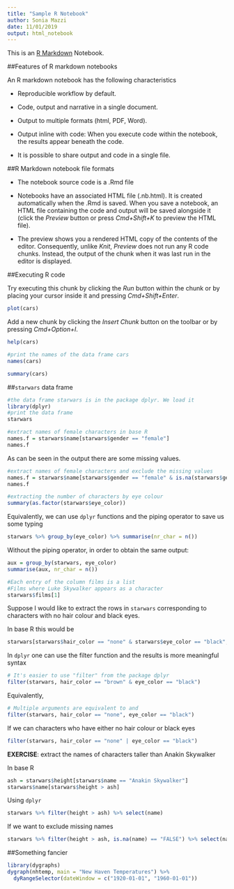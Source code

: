 ```yaml
---
title: "Sample R Notebook"
author: Sonia Mazzi
date: 11/01/2019
output: html_notebook
---
```


This is an [R Markdown](http://rmarkdown.rstudio.com) Notebook. 

##Features of R markdown notebooks

An R markdown notebook has the following characteristics

* Reproducible workflow by default.

* Code, output and narrative in a single document.

* Output to multiple formats (html, PDF, Word).

* Output inline with code: When you execute code within the notebook, the results appear beneath the code. 

* It is possible to share output and code in a single file.

##R Markdown notebook file formats

* The notebook source code is a .Rmd file

* Notebooks have an associated HTML file (.nb.html). It is created automatically when the .Rmd is saved.
When you save a notebook, an HTML file containing the code and output will be saved alongside it (click the *Preview* button or press *Cmd+Shift+K* to preview the HTML file). 

* The preview shows you a rendered HTML copy of the contents of the editor. Consequently, unlike *Knit*, *Preview* does not run any R code chunks. Instead, the output of the chunk when it was last run in the editor is displayed.



##Executing R code

Try executing this chunk by clicking the *Run* button within the chunk or by placing your cursor inside it and pressing *Cmd+Shift+Enter*. 

```r
plot(cars)
```

Add a new chunk by clicking the *Insert Chunk* button on the toolbar or by pressing *Cmd+Option+I*.

```r
help(cars)
```

```r
#print the names of the data frame cars
names(cars)
```

```r
summary(cars)
```

##`starwars` data frame

```r
#the data frame starwars is in the package dplyr. We load it
library(dplyr)
#print the data frame
starwars
```

```r
#extract names of female characters in base R
names.f = starwars$name[starwars$gender == "female"]
names.f
```
 
 As can be seen in the output there are some missing values.

```r
#extract names of female characters and exclude the missing values
names.f = starwars$name[starwars$gender == "female" & is.na(starwars$gender) == "FALSE"]
names.f
```


```r
#extracting the number of characters by eye colour
summary(as.factor(starwars$eye_color))
```

Equivalently, we can use `dplyr` functions and the piping operator to save us some typing

```r
starwars %>% group_by(eye_color) %>% summarise(nr_char = n())
```
Without the piping operator, in order to obtain the same output:

```r
aux = group_by(starwars, eye_color)
summarise(aux, nr_char = n())
```

```r
#Each entry of the column films is a list
#Films where Luke Skywalker appears as a character
starwars$films[1]
```
Suppose I would like to extract the rows in `starwars` corresponding to characters with no hair colour and black eyes.

In base R this would be
```r
starwars[starwars$hair_color == "none" & starwars$eye_color == "black", ]
```

In `dplyr` one can use the filter function and the results is more meaningful syntax

```r
# It's easier to use "filter" from the package dplyr
filter(starwars, hair_color == "brown" & eye_color == "black")
```

Equivalently,

```r
# Multiple arguments are equivalent to and
filter(starwars, hair_color == "none", eye_color == "black")
```

If we can characters who have either no hair colour or black eyes

```r
filter(starwars, hair_color == "none" | eye_color == "black")
```


**EXERCISE**: extract the names of characters taller than Anakin Skywalker














In base R
```r
ash = starwars$height[starwars$name == "Anakin Skywalker"]
starwars$name[starwars$height > ash]
```

Using `dplyr`

```r
starwars %>% filter(height > ash) %>% select(name)
```

If we want to exclude missing names

```r
starwars %>% filter(height > ash, is.na(name) == "FALSE") %>% select(name)
```



##Something fancier

```r
library(dygraphs)
dygraph(nhtemp, main = "New Haven Temperatures") %>% 
  dyRangeSelector(dateWindow = c("1920-01-01", "1960-01-01"))
```


